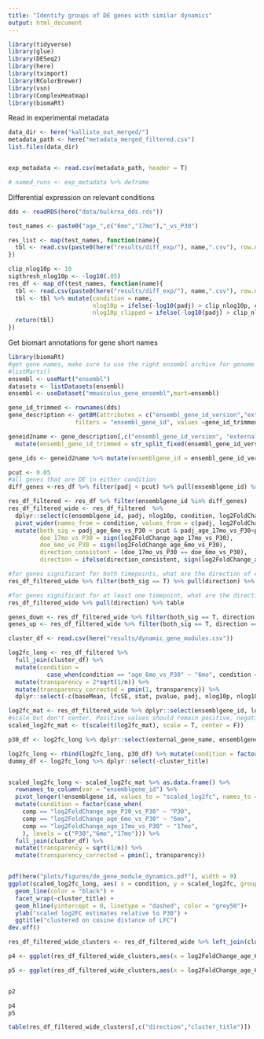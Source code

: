 ```yaml
---
title: "Identify groups of DE genes with similar dynamics"
output: html_document
---
```



```r
library(tidyverse)
library(glue)
library(DESeq2)
library(here)
library(tximport)
library(RColorBrewer)
library(vsn)
library(ComplexHeatmap)
library(biomaRt)
```

Read in experimental metadata
```r
data_dir <- here("kallisto_out_merged/")
metadata_path <- here("metadata_merged_filtered.csv")
list.files(data_dir)


exp_metadata <- read.csv(metadata_path, header = T)

# named_runs <- exp_metadata %>% deframe
```



Differential expression on relevant conditions
```r
dds <- readRDS(here("data/bulkrna_dds.rds"))

test_names <- paste0("age_",c("6mo","17mo"),"_vs_P30")

res_list <- map(test_names, function(name){
  tbl <- read.csv(paste0(here("results/diff_exp/"), name,".csv"), row.names = 1)
})

clip_nlog10p <- 10
sigthresh_nlog10p <- -log10(.05)
res_df <- map_df(test_names, function(name){
  tbl <- read.csv(paste0(here("results/diff_exp/"), name,".csv"), row.names = 1)
  tbl <- tbl %>% mutate(condition = name,
                        nlog10p = ifelse(-log10(padj) > clip_nlog10p, clip_nlog10p, -log10(padj)),
                        nlog10p_clipped = ifelse(-log10(padj) > clip_nlog10p, T, F ))
  return(tbl)
})


```



Get biomart annotations for gene short names
```r
library(biomaRt)
#get gene names, make sure to use the right ensembl archive for genome used for alignment
#listMarts() 
ensembl <- useMart("ensembl")
datasets <- listDatasets(ensembl)
ensembl <- useDataset("mmusculus_gene_ensembl",mart=ensembl)

gene_id_trimmed <- rownames(dds)
gene_description <- getBM(attributes = c("ensembl_gene_id_version","external_gene_name","description","chromosome_name"),
                   filters = "ensembl_gene_id", values =gene_id_trimmed,  mart = ensembl)

geneid2name <- gene_description[,c("ensembl_gene_id_version", "external_gene_name")] %>% 
  mutate(ensembl_gene_id_trimmed = str_split_fixed(ensembl_gene_id_version, "\\.", 2) %>% .[,1])

gene_ids <- geneid2name %>% mutate(ensemblgene_id = ensembl_gene_id_version)
```

```r
pcut <- 0.05
#all genes that are DE in either condition
diff_genes <-res_df %>% filter(padj < pcut) %>% pull(ensemblgene_id) %>% unique()

res_df_filtered <- res_df %>% filter(ensemblgene_id %in% diff_genes)
res_df_filtered_wide <- res_df_filtered  %>%
  dplyr::select(c(ensemblgene_id, padj, nlog10p, condition, log2FoldChange)) %>%
  pivot_wider(names_from = condition, values_from = c(padj, log2FoldChange, nlog10p)) %>% 
  mutate(both_sig = padj_age_6mo_vs_P30 < pcut & padj_age_17mo_vs_P30<pcut,
         doe_17mo_vs_P30 = sign(log2FoldChange_age_17mo_vs_P30),
         doe_6mo_vs_P30 = sign(log2FoldChange_age_6mo_vs_P30),
         direction_consistent = (doe_17mo_vs_P30 == doe_6mo_vs_P30),
         direction = ifelse(direction_consistent, sign(log2FoldChange_age_6mo_vs_P30), paste(doe_6mo_vs_P30,doe_17mo_vs_P30, sep = ","))) 

#for genes significant for both timepoints, what are the direction of effects?
res_df_filtered_wide %>% filter(both_sig == T) %>% pull(direction) %>% table

#for genes significant for at least one timepoint, what are the direction of effects (over both timepoints)?
res_df_filtered_wide %>% pull(direction) %>% table

genes_down <- res_df_filtered_wide %>% filter(both_sig == T, direction == -1) %>% pull(ensemblgene_id) 
genes_up <- res_df_filtered_wide %>% filter(both_sig == T, direction == 1) %>% pull(ensemblgene_id) 

```


```r

cluster_df <- read.csv(here("results/dynamic_gene_modules.csv"))

log2fc_long <- res_df_filtered %>%
  full_join(cluster_df) %>%
  mutate(condition = 
           case_when(condition == "age_6mo_vs_P30" ~ "6mo", condition == "age_17mo_vs_P30" ~ "17mo")) %>%
  mutate(transparency = 2*sqrt(1/n)) %>%
  mutate(transparency_corrected = pmin(1, transparency)) %>% 
  dplyr::select(-c(baseMean, lfcSE, stat, pvalue, padj, nlog10p, nlog10p_clipped))

log2fc_mat <- res_df_filtered_wide %>% dplyr::select(ensemblgene_id, log2FoldChange_age_6mo_vs_P30, log2FoldChange_age_17mo_vs_P30) %>% mutate(log2FoldChange_age_P30_vs_P30 = 0) %>% column_to_rownames(var = "ensemblgene_id") %>% as.matrix()
#scale but don't center. Positive values should remain positive, negative remain negative. L2 norm
scaled_log2fc_mat <- t(scale(t(log2fc_mat), scale = T, center = F))


```

```r
p30_df <- log2fc_long %>% dplyr::select(external_gene_name, ensemblgene_id, sph_cluster, n, cluster_title, transparency, transparency_corrected) %>% unique %>% mutate("log2FoldChange" = 0, condition = "P30")

log2fc_long <- rbind(log2fc_long, p30_df) %>% mutate(condition = factor(condition, levels = c("P30","6mo","17mo"))) 
dummy_df <- log2fc_long %>% dplyr::select(-cluster_title)


scaled_log2fc_long <- scaled_log2fc_mat %>% as.data.frame() %>%
  rownames_to_column(var = "ensemblgene_id") %>%
  pivot_longer(!ensemblgene_id, values_to = "scaled_log2fc", names_to = "comp") %>%
  mutate(condition = factor(case_when(
    comp == "log2FoldChange_age_P30_vs_P30" ~ "P30",
    comp == "log2FoldChange_age_6mo_vs_P30" ~ "6mo",
    comp == "log2FoldChange_age_17mo_vs_P30" ~ "17mo",
    ), levels = c("P30","6mo","17mo"))) %>%
  full_join(cluster_df) %>%
  mutate(transparency = sqrt(1/n)) %>%
  mutate(transparency_corrected = pmin(1, transparency))


pdf(here("plots/figures/de_gene_module_dynamics.pdf"), width = 9)
ggplot(scaled_log2fc_long, aes( x = condition, y = scaled_log2fc, group = ensemblgene_id, alpha = transparency_corrected)) +
  geom_line(color = "black") +
  facet_wrap(~cluster_title) +
  geom_hline(yintercept = 0, linetype = "dashed", color = "grey50")+
  ylab("scaled log2FC estimates relative to P30") +
  ggtitle("clustered on cosine distance of LFC")
dev.off()

```


```r
res_df_filtered_wide_clusters <- res_df_filtered_wide %>% left_join(cluster_df)

p4 <- ggplot(res_df_filtered_wide_clusters,aes(x = log2FoldChange_age_6mo_vs_P30, y=log2FoldChange_age_17mo_vs_P30, color = cluster_title)) + geom_point(size = I(0.01))+ xlab("6mo vs P30 log2FC") + ylab("17mo vs P30 log2FC") + ggtitle("Subset of genes for which at least one condition is signficantly DE")+ guides(colour = guide_legend(override.aes = list(size=5)))

p5 <- ggplot(res_df_filtered_wide_clusters,aes(x = log2FoldChange_age_6mo_vs_P30, y=log2FoldChange_age_17mo_vs_P30, color = cluster_title)) + geom_point(size = I(0.01))+ xlab("6mo vs P30 log2FC") + ylab("17mo vs P30 log2FC") + ggtitle("Subset of genes for which at least one condition is signficantly DE")+ guides(colour = guide_legend(override.aes = list(size=5))) + xlim(c(-3,3)) + ylim(c(-3,3)) 


p2

p4
p5

table(res_df_filtered_wide_clusters[,c("direction","cluster_title")])



```
